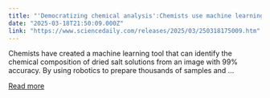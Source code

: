 ```yaml
---
title: "'Democratizing chemical analysis':Chemists use machine learning and robotics to identify chemical compositions from images"
date: "2025-03-18T21:50:09.000Z"
link: "https://www.sciencedaily.com/releases/2025/03/250318175009.htm"
---
```


Chemists have created a machine learning tool that can identify the chemical composition of dried salt solutions from an image with 99% accuracy. By using robotics to prepare thousands of samples and ...

[Read more](https://www.sciencedaily.com/releases/2025/03/250318175009.htm)
